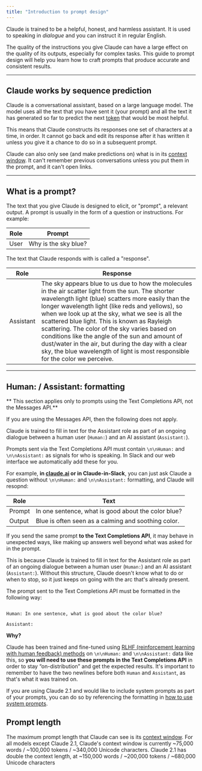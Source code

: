 ```yaml
---
title: "Introduction to prompt design"
---
```


Claude is trained to be a helpful, honest, and harmless assistant. It is used to speaking in _dialogue_ and you can instruct it in regular English.

The quality of the instructions you give Claude can have a large effect on the quality of its outputs, especially for complex tasks. This guide to prompt design will help you learn how to craft prompts that produce accurate and consistent results.

---

## Claude works by sequence prediction

Claude is a conversational assistant, based on a large language model. The model uses all the text that you have sent it (your prompt) and all the text it has generated so far to predict the next [token](/claude/docs/glossary#tokens) that would be most helpful. 

This means that Claude constructs its responses one set of characters at a time, in order. It cannot go back and edit its response after it has written it unless you give it a chance to do so in a subsequent prompt.

Claude can also only see (and make predictions on) what is in its [context window](/claude/docs/glossary#context-window). It can't remember previous conversations unless you put them in the prompt, and it can't open links.

---

## What is a prompt?

The text that you give Claude is designed to elicit, or "prompt", a relevant output. A prompt is usually in the form of a question or instructions. For example:

| Role | Prompt               |
| ---- | -------------------- |
| User | Why is the sky blue? |

The text that Claude responds with is called a "response".

| Role      | Response                                                                                                                                                                                                                                                                                                                                                                                                                                                                                                                                                        |
| --------- | --------------------------------------------------------------------------------------------------------------------------------------------------------------------------------------------------------------------------------------------------------------------------------------------------------------------------------------------------------------------------------------------------------------------------------------------------------------------------------------------------------------------------------------------------------------- |
| Assistant | The sky appears blue to us due to how the molecules in the air scatter light from the sun. The shorter wavelength light (blue) scatters more easily than the longer wavelength light (like reds and yellows), so when we look up at the sky, what we see is all the scattered blue light. This is known as Rayleigh scattering. The color of the sky varies based on conditions like the angle of the sun and amount of dust/water in the air, but during the day with a clear sky, the blue wavelength of light is most responsible for the color we perceive. |

---

## Human: / Assistant: formatting

<Warning>
 
** This section applies only to prompts using the Text Completions API, not the Messages API.** 

 If you are using the Messages API, then the following does not apply.
</Warning>

Claude is trained to fill in text for the Assistant role as part of an ongoing dialogue between a human user (`Human:`) and an AI assistant (`Assistant:`). 

Prompts sent via the Text Completions API must contain `\n\nHuman:` and `\n\nAssistant:` as signals for who is speaking. In Slack and our web interface we automatically add these for you.

For example, **in [claude.ai](https://claude.ai/) or in Claude-in-Slack**, you can just ask Claude a question without `\n\nHuman:` and `\n\nAssistant:` formatting, and Claude will resopnd:

| Role   | Text                                                |
| ------ | --------------------------------------------------- |
| Prompt | In one sentence, what is good about the color blue? |
| Output | Blue is often seen as a calming and soothing color. |

If you send the same prompt **to the Text Completions API**, it may behave in unexpected ways, like making up answers well beyond what was asked for in the prompt. 

This is because Claude is trained to fill in text for the Assistant role as part of an ongoing dialogue between a human user (`Human:`) and an AI assistant (`Assistant:`). Without this structure, Claude doesn't know what to do or when to stop, so it just keeps on going with the arc that's already present.

The prompt sent to the Text Completions API must be formatted in the following way:

```check Prompt for API

Human: In one sentence, what is good about the color blue?

Assistant:
```

<Check>

**Why?**

Claude has been trained and fine-tuned using [RLHF (reinforcement learning with human feedback) methods](https://github.com/anthropics/hh-rlhf) on `\n\nHuman:` and `\n\nAssistant:` data like this, so **you will need to use these prompts in the Text Completions API** in order to stay “on-distribution” and get the expected results. It's important to remember to have the two newlines before both `Human` and `Assistant`, as that's what it was trained on.
</Check>

If you are using Claude 2.1 and would like to include system prompts as part of your prompts, you can do so by referencing the formatting in [how to use system prompts](/claude/docs/how-to-use-system-prompts).
## Prompt length

The maximum prompt length that Claude can see is its [context window](/claude/docs/glossary#context-window). For all models except Claude 2.1, Claude's context window is currently \~75,000 words / \~100,000 tokens / \~340,000 Unicode characters. Claude 2.1 has double the context length, at \~150,000 words / \~200,000 tokens / \~680,000 Unicode characters